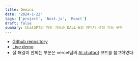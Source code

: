 ```yaml
---
title: Gemini
date: '2024-1-22'
tags: ['project', 'Next.js', 'React']
draft: false
summary: ChatGPT의 채팅 기능과 DALL·E의 이미지 생성 기능 구현
---
```


- [Github repository](https://github.com/Valentin1495/Gemini)
- [Live demo](https://gemini-nh.vercel.app)
- 잘 해결이 안되는 부분은 vercel팀의 [AI chatbot](https://github.com/vercel/ai-chatbot) 코드를 참고하였다.

> []()